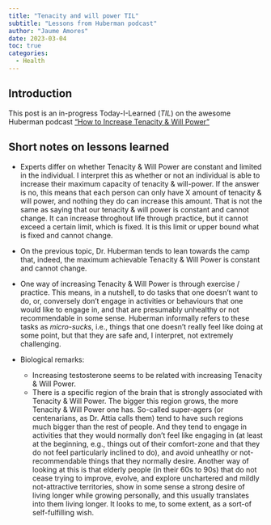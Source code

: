 ---
title: "Tenacity and will power TIL"
subtitle: "Lessons from Huberman podcast"
author: "Jaume Amores"
date: 2023-03-04
toc: true
categories:
  - Health
---

## Introduction

This post is an in-progress Today-I-Learned (*TIL*) on the awesome Huberman podcast ["How to Increase Tenacity & Will Power"](https://www.hubermanlab.com/episode/how-to-increase-your-willpower-and-tenacity)

## Short notes on lessons learned

- Experts differ on whether Tenacity & Will Power are constant and limited in the individual. I interpret this as whether or not an individual is able to increase their maximum capacity of tenacity & will-power. If the answer is no, this means that each  person can only have X amount of tenacity & will power, and nothing they do can increase this amount. That is not the same as saying that our tenacity & will power is constant and cannot change. It can increase throghout life through practice, but it cannot exceed a certain limit, which is fixed. It is this limit or upper bound what is fixed and cannot change. 

- On the previous topic, Dr. Huberman tends to lean towards the camp that, indeed, the maximum achievable Tenacity & Will Power is constant and cannot change.  

- One way of increasing Tenacity & Will Power is through exercise / practice. This means, in a nutshell, to do tasks that one doesn't want to do, or, conversely don't engage in activities or behaviours that one would like to engage in, and that are presumably unhealthy or not recommendable in some sense. Huberman informally refers to these tasks as *micro-sucks*, i.e., things that one doesn't really feel like doing at some point, but that they are safe and, I interpret, not extremely challenging. 

- Biological remarks:
    - Increasing testosterone seems to be related with increasing Tenacity & Will Power.
    - There is a specific region of the brain that is strongly associated with Tenacity & Will Power. The bigger this region grows, the more Tenacity & Will Power one has. So-called super-agers (or centenarians, as Dr. Attia calls them) tend to have such regions much bigger than the rest of people. And they tend to engage in activities that they would normally don't feel like engaging in (at least at the beginning, e.g., things out of their comfort-zone and that they do not feel particularly inclined to do), and avoid unheatlhy or not-recommendable things that they normally desire. Another way of looking at this is that elderly people (in their 60s to 90s) that do not cease trying to improve, evolve, and explore unchartered and mildly not-attractive territories, show in some sense a strong desire of living longer while growing personally, and this usually translates into them living longer. It looks to me, to some extent, as a sort-of self-fulfilling wish.
    

